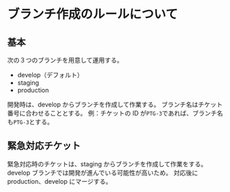 # ブランチ作成のルールについて

## 基本

次の３つのブランチを用意して運用する。

- develop（デフォルト）
- staging
- production

開発時は、develop からブランチを作成して作業する。
ブランチ名はチケット番号に合わせることとする。
例：チケットの ID が`PTG-3`であれば、ブランチ名も`PTG-3`とする。

## 緊急対応チケット

緊急対応時のチケットは、staging からブランチを作成して作業をする。
develop ブランチでは開発が進んでいる可能性が高いため。
対応後に production、develop にマージする。
